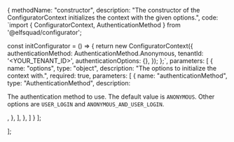   {
    methodName: "constructor",
    description: "The constructor of the ConfiguratorContext initializes the context with the given options.",
    code: `import { ConfiguratorContext, AuthenticationMethod } from '@elfsquad/configurator';

const initConfigurator = () => {
  return new ConfiguratorContext({
    authenticationMethod: AuthenticationMethod.Anonymous,
    tenantId: '<YOUR_TENANT_ID>',
    authenticationOptions: {},
  });
};`,
    parameters: [
      {
        name: "options",
        type: "object",
        description: "The options to initialize the context with.",
        required: true,
        parameters: [
          {
            name: "authenticationMethod",
            type: "AuthenticationMethod",
            description: <p className="text-sm">
              The authentication method to use. The default value is <code>ANONYMOUS</code>. Other options are <code>USER_LOGIN</code> and <code>ANONYMOUS_AND_USER_LOGIN</code>.
            </p>,
          },
        ],
      },
    ]
  }
];

  
];

